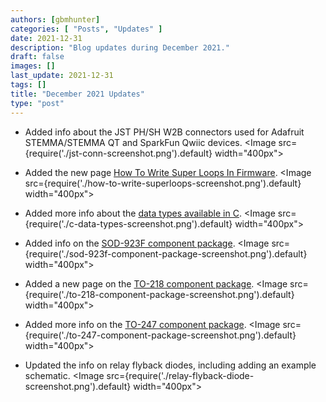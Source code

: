 ```yaml
---
authors: [gbmhunter]
categories: [ "Posts", "Updates" ]
date: 2021-12-31
description: "Blog updates during December 2021."
draft: false
images: []
last_update: 2021-12-31
tags: []
title: "December 2021 Updates"
type: "post"
---
```


* Added info about the JST PH/SH W2B connectors used for Adafruit STEMMA/STEMMA QT and SparkFun Qwiic devices.
    <Image src={require('./jst-conn-screenshot.png').default} width="400px"></Image>

* Added the new page [How To Write Super Loops In Firmware](/programming/design-patterns/how-to-write-super-loops-in-firmware/).
    <Image src={require('./how-to-write-superloops-screenshot.png').default} width="400px"></Image>

* Added more info about the [data types available in C](/programming/languages/c/data-types/).
    <Image src={require('./c-data-types-screenshot.png').default} width="400px"></Image>

* Added info on the [SOD-923F component package](/pcb-design/component-packages/sod-923-component-package/).
    <Image src={require('./sod-923f-component-package-screenshot.png').default} width="400px"></Image>

* Added a new page on the [TO-218 component package](/pcb-design/component-packages/to-218-component-package/).
    <Image src={require('./to-218-component-package-screenshot.png').default} width="400px"></Image>

* Added more info on the [TO-247 component package](/pcb-design/component-packages/to-247-component-package/).
    <Image src={require('./to-247-component-package-screenshot.png').default} width="400px"></Image>

* Updated the info on relay flyback diodes, including adding an example schematic.
    <Image src={require('./relay-flyback-diode-screenshot.png').default} width="400px"></Image>
